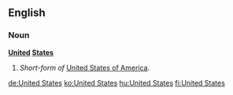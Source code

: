 ==English==

===Noun===
'''[[united|United]] [[states|States]]'''

#''Short-form of'' [[United States of America]].

[[de:United States]]
[[ko:United States]]
[[hu:United States]]
[[fi:United States]]
